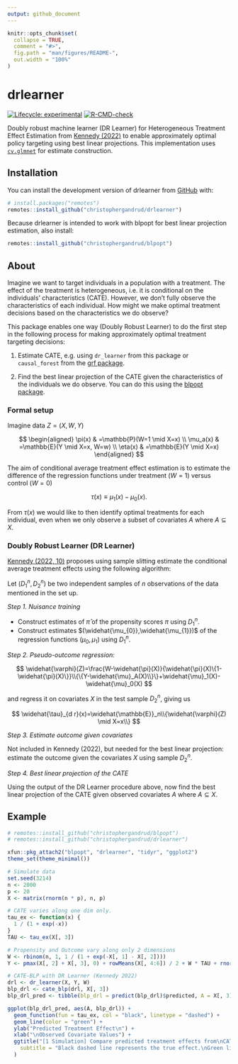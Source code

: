 ```yaml
---
output: github_document
---
```


<!-- README.md is generated from README.Rmd. Please edit that file -->

```r
knitr::opts_chunk$set(
  collapse = TRUE,
  comment = "#>",
  fig.path = "man/figures/README-",
  out.width = "100%"
)
```

# drlearner

<!-- badges: start -->
[![Lifecycle: experimental](https://img.shields.io/badge/lifecycle-experimental-orange.svg)](https://lifecycle.r-lib.org/articles/stages.html#experimental)
[![R-CMD-check](https://github.com/christophergandrud/dflearner/actions/workflows/R-CMD-check.yaml/badge.svg)](https://github.com/christophergandrud/dflearner/actions/workflows/R-CMD-check.yaml)
<!-- badges: end -->

Doubly robust machine learner (DR Learner) for Heterogeneous Treatment Effect 
Estimation from [Kennedy (2022)](https://arxiv.org/pdf/2004.14497.pdf) to enable 
approximately optimal policy targeting using best linear projections. This implementation uses 
[`cv.glmnet`](https://glmnet.stanford.edu/reference/cv.glmnet.html) for estimate construction. 

## Installation

You can install the development version of drlearner from [GitHub](https://github.com/) with:

``` r
# install.packages("remotes")
remotes::install_github("christophergandrud/drlearner")
```

Because drlearner is intended to work with blpopt for best linear projection estimation,
also install:

```r
remotes::install_github("christophergandrud/blpopt")
```

## About

Imagine we want to target individuals in a population with a treatment. The 
effect of the treatment is heterogeneous, i.e. it is conditional on the 
individuals' characteristics (CATE). However, we don't fully observe the characteristics
of each individual. How might we make optimal treatment decisions based 
on the characteristics we do observe?

This package enables one way (Doubly Robust Learner) to do the first step in the following process for making
approximately optimal treatment targeting decisions:

1. Estimate CATE, e.g. using `dr_learner` from 
this package or `causal_forest` from the [grf package](https://grf-labs.github.io/grf/).

2. Find the best linear projection of the CATE given the characteristics of the 
individuals we do observe. You can do this using the [blpopt package](https://github.com/christophergandrud/blpopt).

### Formal setup

Imagine data $Z = (X,W,Y)$

$$
\begin{aligned}
\pi(x) & =\mathbb{P}(W=1 \mid X=x) \\
\mu_a(x) & =\mathbb{E}(Y \mid X=x, W=w) \\
\eta(x) & =\mathbb{E}(Y \mid X=x)
\end{aligned}
$$

The aim of conditional average treatment effect estimation is to estimate the difference of the regression functions under treatment $(W = 1)$ versus control $(W = 0)$

$$
\tau(x) \equiv \mu_1(x)-\mu_0(x).
$$

From $\tau(x)$ we would like to then identify optimal treatments for each individual, even when we only observe a subset of covariates $A$ where $A \subseteq X$.

### Doubly Robust Learner (DR Learner)

[Kennedy (2022, 10)](https://arxiv.org/pdf/2004.14497.pdf) proposes using sample slitting estimate the conditional average treatment effects using the following algorithm:

Let $(D^n_1,D^n_2$) be two independent samples of $n$ observations of the data mentioned in the set up.

*Step 1. Nuisance training*

- Construct estimates of $\widehat{\pi}$ of the propensity scores $\pi$ using $D^n_1$.
- Construct estimates $(\widehat{\mu_{0}},\widehat{\mu_{1}})$ of the regression functions $(\mu_0,\mu_1)$ using $D^n_1$.

*Step 2. Pseudo-outcome regression:*

$$
\widehat{\varphi}(Z)=\frac{W-\widehat{\pi}(X)}{\widehat{\pi}(X)\{1-\widehat{\pi}(X)\}}\\{\{Y-\widehat{\mu}_A(X)\\}\}+\widehat{\mu}_1(X)-\widehat{\mu}_0(X)
$$

and regress it on covariates $X$ in the test sample $D^n_2$, giving us

$$
\widehat{\tau}_{d r}(x)=\widehat{\mathbb{E}}_n\\{\widehat{\varphi}(Z) \mid X=x\\}
$$

*Step 3. Estimate outcome given covariates*

Not included in Kennedy (2022), but needed for the best linear projection: 
estimate the outcome given the covariates $X$ using sample $D^n_2$.

*Step 4. Best linear projection of the CATE*

Using the output of the DR Learner procedure above, now find the best
linear projection of the CATE given observed covariates $A$ where $A \subseteq X$.

## Example

```r
# remotes::install_github("christophergandrud/blpopt")
# remotes::install_github("christophergandrud/drlearner")

xfun::pkg_attach2("blpopt", "drlearner", "tidyr", "ggplot2")
theme_set(theme_minimal())

# Simulate data
set.seed(3214)
n <- 2000
p <- 20
X <- matrix(rnorm(n * p), n, p)

# CATE varies along one dim only.
tau_ex <- function(x) {
  1 / (1 + exp(-x))
}
TAU <- tau_ex(X[, 3])

# Propensity and Outcome vary along only 2 dimensions
W <- rbinom(n, 1, 1 / (1 + exp(-X[, 1] - X[, 2])))
Y <- pmax(X[, 2] + X[, 3], 0) + rowMeans(X[, 4:6]) / 2 + W * TAU + rnorm(n)

# CATE-BLP with DR Learner (Kennedy 2022)
drl <- dr_learner(X, Y, W)
blp_drl <- cate_blp(drl, X[, 3])
blp_drl_pred <- tibble(blp_drl = predict(blp_drl)$predicted, A = X[, 3])

ggplot(blp_drl_pred, aes(A, blp_drl)) +
  geom_function(fun = tau_ex, col = "black", linetype = "dashed") +
  geom_line(color = "green") +
  ylab("Predicted Treatment Effect\n") +
  xlab("\nObserved Covariate Values") +
  ggtitle("[1 Simulation] Compare predicted treatment effects from\nCATE-BLP and plugin linear regression ",
    subtitle = "Black dashed line represents the true effect.\nGreen line is CATE-BLP from DR Learner"
  )
```
